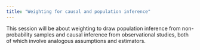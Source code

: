 ```yaml
---
title: "Weighting for causal and population inference"
---
```


This session will be about weighting to draw population inference from non-probability samples and causal inference from observational studies, both of which involve analogous assumptions and estimators.